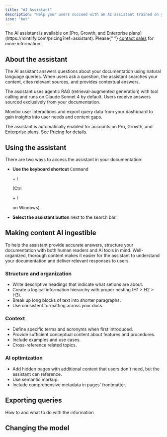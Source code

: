 ```yaml
---
title: "AI Assistant"
description: "Help your users succeed with an AI assistant trained on your documentation"
icon: "bot"
---
```


<Info>
  The AI assistant is available on [Pro, Growth, and Enterprise plans](https://mintlify.com/pricing?ref=assistant). Please{" "}
  <a href="mailto:sales@mintlify.com">contact sales</a> for more information.
</Info>

## About the assistant

The AI assistant answers questions about your documentation using natural language queries. When users ask a question, the assistant searches your content, cites relevant sources, and provides contextual answers.

The assistant uses agentic RAG (retrieval-augmented generation) with tool calling and runs on Claude Sonnet 4 by default. Users receive answers sourced exclusively from your documentation.

Monitor user interactions and export query data from your dashboard to gain insights into user needs and content gaps.

The assistant is automatically enabled for accounts on Pro, Growth, and Enterprise plans. See [Pricing](https://mintlify.com/pricing) for details.

## Using the assistant

There are two ways to access the assistant in your documentation:

- **Use the keyboard shortcut** <kbd>Command

   \+ I

   (Ctrl

   \+ I

   on Windows).
- **Select the assistant button** next to the search bar.

## Making content AI ingestible

To help the assistant provide accurate answers, structure your documentation with both human readers and AI tools in mind. Well-organized, thorough content makes it easier for the assistant to understand your documentation and deliver relevant responses to users.

### Structure and organization

- Write descriptive headings that indicate what setions are about.
- Create a logical information hierarchy with proper nesting (H1 \> H2 \> H3).
- Break up long blocks of text into shorter paragraphs.
- Use consistent formatting across your docs.

### Context

- Define specific terms and acronyms when first introduced.
- Provide sufficient conceptual content about features and procedures.
- Include examples and use cases.
- Cross-reference related topics.

### AI optimization

- Add hidden pages with additional context  that users don't need, but the assistant can reference.
- Use semantic markup.
- Include comprehensive metadata in pages' frontmatter.

## Exporting queries

How to and what to do with the information

## Changing the model